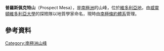 {{Coord|77|30|S|161|52|E||display=title}}

'''普羅斯佩克特山'''（Prospect Mesa），是[[南極洲|南極洲]]的山峰，位於[[維多利亞地|維多利亞地]]，由[[威靈頓維多利亞大學|威靈頓維多利亞大學]]的探險隊以地質學家命名，現時由[[南極條約體系|南極條約體系]]管理。

==參考資料==
{{usgs-gazetteer}}

{{DEFAULTSORT:Prospect Mesa}}
[[Category:南極洲山峰|Category:南極洲山峰]]


{{McMurdoDryValleys-geo-stub}}